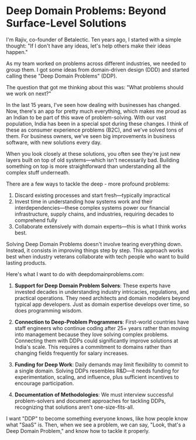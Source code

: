 # Deep Domain Problems: Beyond Surface-Level Solutions

I'm Rajiv, co-founder of Betalectic. Ten years ago, I started with a simple thought: "If I don't have any ideas, let's help others make their ideas happen."

As my team worked on problems across different industries, we needed to group them. I got some ideas from domain-driven design (DDD) and started calling these "Deep Domain Problems" (DDP).

The question that got me thinking about this was: "What problems should we work on next?" 

In the last 15 years, I've seen how dealing with businesses has changed. Now, there's an app for pretty much everything, which makes me proud as an Indian to be part of this wave of problem-solving. With our vast population, India has been in a special spot during these changes. I think of these as consumer experience problems (B2C), and we've solved tons of them. For business owners, we've seen big improvements in business software, with new solutions every day.

When you look closely at these solutions, you often see they're just new layers built on top of old systems—which isn't necessarily bad. Building something on top is more straightforward than understanding all the complex stuff underneath.

There are a few ways to tackle the deep - more profound problems:

1. Discard existing processes and start fresh—typically impractical
2. Invest time in understanding how systems work and their interdependencies—these complex systems power our financial infrastructure, supply chains, and industries, requiring decades to comprehend fully
3. Collaborate extensively with domain experts—this is what I think works best.

Solving Deep Domain Problems doesn't involve tearing everything down. Instead, it consists in improving things step by step. This approach works best when industry veterans collaborate with tech people who want to build lasting products.

Here's what I want to do with deepdomainproblems.com:

1. **Support for Deep Domain Problem Solvers**: These experts have invested decades in understanding industry intricacies, regulations, and practical operations. They need architects and domain modelers beyond typical app developers. Just as domain expertise develops over time, so does programming wisdom.

2. **Connection to Deep-Problem Programmers**: First-world countries have staff engineers who continue coding after 25+ years rather than moving into management because they love solving complex problems. Connecting them with DDPs could significantly improve solutions at India's scale. This requires a commitment to domains rather than changing fields frequently for salary increases.

3. **Funding for Deep Work**: Daily demands may limit flexibility to commit to a single domain. Solving DDPs resembles R&D—it needs funding for experimentation, scaling, and influence, plus sufficient incentives to encourage participation.

4. **Documentation of Methodologies**: We must interview successful problem-solvers and document approaches for tackling DDPs, recognizing that solutions aren't one-size-fits-all.

I want "DDP" to become something everyone knows, like how people know what "SaaS" is. Then, when we see a problem, we can say, "Look, that's a Deep Domain Problem," and know how to tackle it properly.
